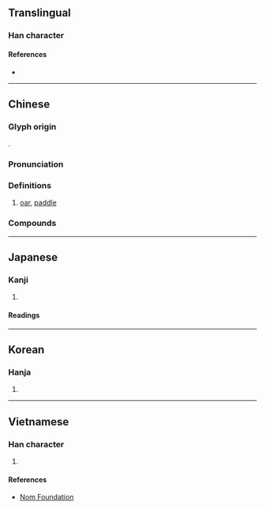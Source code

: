 {{character info/new}}
==Translingual==

===Han character===
{{Han char|rn=75|rad=木|as=09|sn=13|four=46941|canj=DRSJ|ids=⿰木咠}}

====References====
* {{Han ref|kx=0541.030|dkj=15168|dj=0928.120|hdz=21249.010|uh=696B|ud=26987|bh=B7AA|bd=47018}}

----

==Chinese==
{{zh-forms}}

===Glyph origin===
{{Han etym}}
{{Han compound|木|咠|ls=psc|c1=s|c2=p|t1=tree}}.

===Pronunciation===
{{zh-pron
|m=jí
|m-s=
|c=zip3,zip6
|c-t=
|g=
|h=pfs=
|j=
|mb=cĭ
|md=
|mn=
|mn-t=
|w=
|x=
|mc=y
|oc=y
|ma=
|cat=n
}}

===Definitions===
{{zh-hanzi}}

# [[oar]], [[paddle]]

===Compounds===
{{zh-der|擊楫|楫師|舟楫}}

----

==Japanese==

===Kanji===
{{ja-kanji|grade=|rs=木09}}

# {{rfdef|ja|sort=木09}}

====Readings====
{{ja-readings
|goon=じゅう<じふ, しょう<せふ
|kanon=しゅう<しふ, しょう<せふ
|kun=かじ}}

----

==Korean==

===Hanja===
{{ko-hanja|hangeul=[[즙]], [[접]]|eumhun=|rv=jeup, jeop|mr=chŭp, chŏp|y=cup, cep}}

# {{rfdef|ko|sort=木09}}

----

==Vietnamese==

===Han character===
{{vi-hantu|rs=木09|tiếp}}

# {{rfdef|vi|sort=木09}}

====References====
* [http://nomfoundation.org/common/nom_details.php?codepoint=696b Nom Foundation]